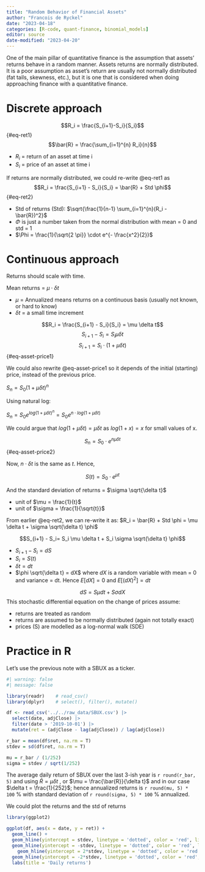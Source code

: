 ```yaml
---
title: "Random Behavior of Financial Assets"
author: "Francois de Ryckel"
date: "2023-04-18"
categories: [R-code, quant-finance, binomial_models]
editor: source
date-modified: "2023-04-20"
---
```


One of the main pillar of quantitative finance is the assumption that assets' returns behave in a random manner.  Assets returns are normally distributed.  It is a poor assumption as asset's return are usually not normally distributed (fat tails, skewness, etc.), but it is one that is considered when doing approaching finance with a quantitative finance. 

# Discrete approach  

$$R_i = \frac{S_{i+1}-S_i}{S_i}$$ {#eq-ret1}
$$\bar{R} = \frac{\sum_{i=1}^{n} R_i}{n}$$

* $R_i$ = return of an asset at time i
* $S_i$ = price of an asset at time i

If returns are normally distributed, we could re-write @eq-ret1 as 
$$R_i = \frac{S_{i+1} - S_i}{S_i} = \bar{R} + Std \phi$$ {#eq-ret2}

* Std of returns (Std): $\sqrt{\frac{1}{n-1} \sum_{i=1}^{n}(R_i - \bar{R})^2}$
* $\Phi$ is just a number taken from the normal distribution with mean = 0 and std = 1 
* $\Phi = \frac{1}{\sqrt{2 \pi}} \cdot e^{- \frac{x^2}{2}}$ 

# Continuous approach 

Returns should scale with time. 

Mean returns = $\mu \cdot \delta t$

* $\mu$ = Annualized means returns on a continuous basis (usually not known, or hard to know)
* $\delta t$ = a small time increment 

$$R_i = \frac{S_{i+1} - S_i}{S_i} = \mu \delta t$$
$$S_{i+1} - S_i= S_i \mu \delta t$$
$$S_{i+1} = S_i \cdot (1 +  \mu \delta t)$$ {#eq-asset-price1}

We could also rewrite @eq-asset-price1 so it depends of the initial (starting) price, instead of the previous price.  

$S_n = S_0 (1+\mu \delta t)^n$

Using natural log: 

$S_n = S_0 e^{log (1+\mu \delta t)^n} = S_0 e^{n \cdot log{(1+\mu \delta t)}}$ 

We could argue that $log(1+\mu \delta t) = \mu \delta t$ as $log(1+x) = x$ for small values of x. 

$$S_n = S_0 \cdot e^{n \mu \delta t}$$ {#eq-asset-price2} 

Now, $n \cdot \delta t$ is the same as $t$.  Hence, 

::: {.callout-tip appearance="minimal"}
$$S(t) = S_0 \cdot e^{\mu t}$$

And the standard deviation of returns = $\sigma \sqrt{\delta t}$

* unit of $\mu = \frac{1}{t}$ 
* unit of $\sigma = \frac{1}{\sqrt{t}}$ 
::: 

From earlier @eq-ret2, we can re-write it as: $R_i = \bar{R} + Std \phi = \mu \delta t + \sigma \sqrt{\delta t} \phi$

$$S_{i+1} - S_i= S_i \mu \delta t + S_i \sigma \sqrt{\delta t} \phi$$ 

* $S_{i+1} - S_i = dS$
* $S_i = S(t)$
* $\delta t = dt$ 
* $\phi \sqrt{\delta t} = dX$ where $dX$ is a random variable with mean = 0 and variance = dt.  Hence $E[dX] = 0$ and $E[(dX)^2] = dt$ 

::: {.callout-tip appearance="minimal"}
$$dS = S \mu dt + S \sigma dX$$ 
This stochastic differential equation on the change of prices assume: 

* returns are treated as random 
* returns are assumed to be normally distributed (again not totally exact) 
* prices (S) are modelled as a log-normal walk (SDE)
::: 

# Practice in R 

Let's use the previous note with a SBUX as a ticker.   

```r
#| warning: false
#| message: false

library(readr)    # read_csv()
library(dplyr)    # select(), filter(), mutate()

df <- read_csv('../../raw_data/SBUX.csv') |> 
  select(date, adjClose) |> 
  filter(date > '2019-10-01') |> 
  mutate(ret = (adjClose - lag(adjClose)) / lag(adjClose))

r_bar = mean(df$ret, na.rm = T)
stdev = sd(df$ret, na.rm = T)

mu = r_bar / (1/252)
sigma = stdev / sqrt(1/252)
```

The average daily return of SBUX over the last 3-ish year is `r round(r_bar, 5)` and using $\bar{R} = \mu \delta t$ , or $\mu = \frac{\bar{R}}{\delta t}$ and in our case $\delta t = \frac{1}{252}$; hence annualized returns is  `r round(mu, 5) * 100` % with standard deviation of `r round(sigma, 5) * 100` % annualized. 

We could plot the returns and the std of returns

```r
library(ggplot2)

ggplot(df, aes(x = date, y = ret)) + 
  geom_line() + 
  geom_hline(yintercept = stdev, linetype = 'dotted', color = 'red', linewidth= 0.8) + 
  geom_hline(yintercept = -stdev, linetype = 'dotted', color = 'red', linewidth = 0.8) + 
    geom_hline(yintercept = 2*stdev, linetype = 'dotted', color = 'red', linewidth= 1) + 
  geom_hline(yintercept = -2*stdev, linetype = 'dotted', color = 'red', linewidth = 1) + 
  labs(title = 'Daily returns')
```

